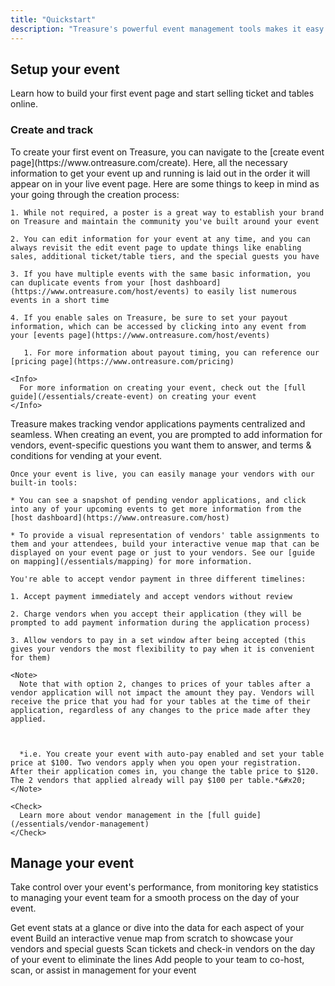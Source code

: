 ```yaml
---
title: "Quickstart"
description: "Treasure's powerful event management tools makes it easy for you to quickly launch and promote your events. We provide a platform to manage all your vendors, build interactive maps to showcase them, and drive more ticket sales. "
---
```


## Setup your event

Learn how to build your first event page and start selling ticket and tables online.

### Create and track

<AccordionGroup>
  <Accordion title="Create your event" icon="image">
    To create your first event on Treasure, you can navigate to the [create event page](https://www.ontreasure.com/create). Here, all the necessary information to get your event up and running is laid out in the order it will appear on in your live event page. Here are some things to keep in mind as your going through the creation process:&#x20;

    1. While not required, a poster is a great way to establish your brand on Treasure and maintain the community you've built around your event

    2. You can edit information for your event at any time, and you can always revisit the edit event page to update things like enabling sales, additional ticket/table tiers, and the special guests you have

    3. If you have multiple events with the same basic information, you can duplicate events from your [host dashboard](https://www.ontreasure.com/host/events) to easily list numerous events in a short time

    4. If you enable sales on Treasure, be sure to set your payout information, which can be accessed by clicking into any event from your [events page](https://www.ontreasure.com/host/events)

       1. For more information about payout timing, you can reference our [pricing page](https://www.ontreasure.com/pricing)

    <Info>
      For more information on creating your event, check out the [full guide](/essentials/create-event) on creating your event
    </Info>
  </Accordion>

  <Accordion title="Track vendor applications" icon="store">
    Treasure makes tracking vendor applications payments centralized and seamless. When creating an event, you are prompted to add information for vendors, event-specific questions you want them to answer, and terms & conditions for vending at your event.&#x20;

    Once your event is live, you can easily manage your vendors with our built-in tools:

    * You can see a snapshot of pending vendor applications, and click into any of your upcoming events to get more information from the [host dashboard](https://www.ontreasure.com/host)

    * To provide a visual representation of vendors' table assignments to them and your attendees, build your interactive venue map that can be displayed on your event page or just to your vendors. See our [guide on mapping](/essentials/mapping) for more information.

    You're able to accept vendor payment in three different timelines:

    1. Accept payment immediately and accept vendors without review

    2. Charge vendors when you accept their application (they will be prompted to add payment information during the application process)

    3. Allow vendors to pay in a set window after being accepted (this gives your vendors the most flexibility to pay when it is convenient for them)

    <Note>
      Note that with option 2, changes to prices of your tables after a vendor application will not impact the amount they pay. Vendors will receive the price that you had for your tables at the time of their application, regardless of any changes to the price made after they applied.



      *i.e. You create your event with auto-pay enabled and set your table price at $100. Two vendors apply when you open your registration. After their application comes in, you change the table price to $120. The 2 vendors that applied already will pay $100 per table.*&#x20;
    </Note>

    <Check>
      Learn more about vendor management in the [full guide](/essentials/vendor-management)
    </Check>
  </Accordion>
</AccordionGroup>

## Manage your event

Take control over your event's performance, from monitoring key statistics to managing your event team for a smooth process on the day of your event.

<CardGroup>
  <Card title="Monitor Event Analytics" icon="chart-column" href="/essentials/event-analytics">
    Get event stats at a glance or dive into the data for each aspect of your event
  </Card>

  <Card title="Build A Venue Map" icon="map" href="/essentials/mapping">
    Build an interactive venue map from scratch to showcase your vendors and special guests
  </Card>

  <Card title="Mobile App Check-In" icon="mobile" href="/essentials/mobile-app">
    Scan tickets and check-in vendors on the day of your event to eliminate the lines
  </Card>

  <Card title="Manage Your Team" icon="user-group" href="/essentials/manage-team">
    Add people to your team to co-host, scan, or assist in management for your event
  </Card>
</CardGroup>